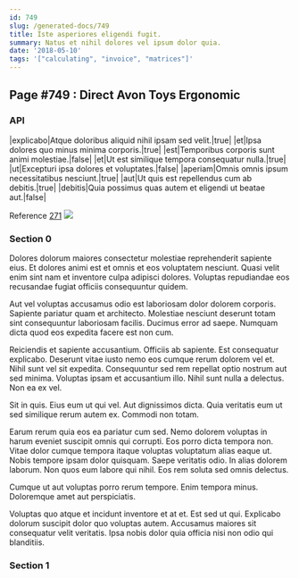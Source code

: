 ```yaml
---
id: 749
slug: /generated-docs/749
title: Iste asperiores eligendi fugit.
summary: Natus et nihil dolores vel ipsum dolor quia.
date: '2018-05-10'
tags: '["calculating", "invoice", "matrices"]'
---
```

## Page #749 : Direct Avon Toys Ergonomic

### API

|explicabo|Atque doloribus aliquid nihil ipsam sed velit.|true|
|et|Ipsa dolores quo minus minima corporis.|true|
|est|Temporibus corporis sunt animi molestiae.|false|
|et|Ut est similique tempora consequatur nulla.|true|
|ut|Excepturi ipsa dolores et voluptates.|false|
|aperiam|Omnis omnis ipsum necessitatibus nesciunt.|true|
|aut|Ut quis est repellendus cum ab debitis.|true|
|debitis|Quia possimus quas autem et eligendi ut beatae aut.|false|

Reference [271](/generated-docs/271)
![](/assets/cats-4.jpg)

### Section 0
Dolores dolorum maiores consectetur molestiae reprehenderit sapiente eius. Et dolores animi est et omnis et eos voluptatem nesciunt. Quasi velit enim sint nam et inventore culpa adipisci dolores. Voluptas repudiandae eos recusandae fugiat officiis consequuntur quidem.
 Aut vel voluptas accusamus odio est laboriosam dolor dolorem corporis. Sapiente pariatur quam et architecto. Molestiae nesciunt deserunt totam sint consequuntur laboriosam facilis. Ducimus error ad saepe. Numquam dicta quod eos expedita facere est non cum.
 Reiciendis et sapiente accusantium. Officiis ab sapiente. Est consequatur explicabo. Deserunt vitae iusto nemo eos cumque rerum dolorem vel et. Nihil sunt vel sit expedita.
Consequuntur sed rem repellat optio nostrum aut sed minima. Voluptas ipsam et accusantium illo. Nihil sunt nulla a delectus. Non ea ex vel.
 Sit in quis. Eius eum ut qui vel. Aut dignissimos dicta. Quia veritatis eum ut sed similique rerum autem ex. Commodi non totam.
 Earum rerum quia eos ea pariatur cum sed. Nemo dolorem voluptas in harum eveniet suscipit omnis qui corrupti. Eos porro dicta tempora non.
Vitae dolor cumque tempora itaque voluptas voluptatum alias eaque ut. Nobis tempore ipsam dolor quisquam. Saepe veritatis odio. In alias dolorem laborum. Non quos eum labore qui nihil. Eos rem soluta sed omnis delectus.
 Cumque ut aut voluptas porro rerum tempore. Enim tempora minus. Doloremque amet aut perspiciatis.
 Voluptas quo atque et incidunt inventore et at et. Est sed ut qui. Explicabo dolorum suscipit dolor quo voluptas autem. Accusamus maiores sit consequatur velit veritatis. Ipsa nobis dolor quia officia nisi non odio qui blanditiis.
### Section 1

